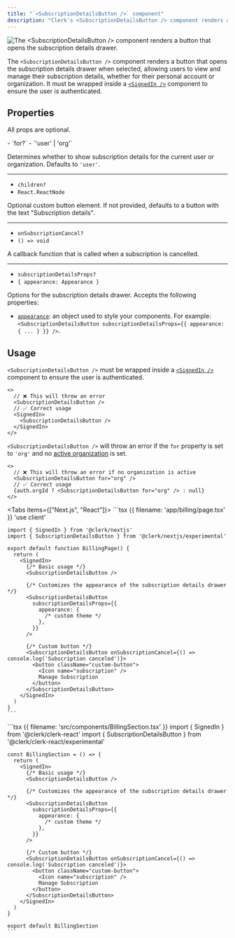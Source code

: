 ```yaml
---
title: "`<SubscriptionDetailsButton />` component"
description: "Clerk's <SubscriptionDetailsButton /> component renders a button that opens the subscription details drawer."
---
```


![The \<SubscriptionDetailsButton /> component renders a button that opens the subscription details drawer.](/docs/images/ui-components/subscription.png)

The `<SubscriptionDetailsButton />` component renders a button that opens the subscription details drawer when selected, allowing users to view and manage their subscription details, whether for their personal account or organization. It must be wrapped inside a [`<SignedIn />`](/docs/components/control/signed-in) component to ensure the user is authenticated.

<Include src="_partials/billing/api-experimental" />

## Properties

All props are optional.

<Properties>
  - `for?`
  - `'user' | 'org'`

  Determines whether to show subscription details for the current user or organization. Defaults to `'user'`.

  ---

  - `children?`
  - `React.ReactNode`

  Optional custom button element. If not provided, defaults to a button with the text "Subscription details".

  ---

  - `onSubscriptionCancel?`
  - `() => void`

  A callback function that is called when a subscription is cancelled.

  ---

  - `subscriptionDetailsProps?`
  - `{ appearance: Appearance }`

  Options for the subscription details drawer. Accepts the following properties:

  - [`appearance`](/docs/customization/overview): an object used to style your components. For example: `<SubscriptionDetailsButton subscriptionDetailsProps={{ appearance: { ... } }} />`.
</Properties>

## Usage

`<SubscriptionDetailsButton />` must be wrapped inside a [`<SignedIn />`](/docs/components/control/signed-in) component to ensure the user is authenticated.

```tsx
<>
  // ❌ This will throw an error
  <SubscriptionDetailsButton />
  // ✅ Correct usage
  <SignedIn>
    <SubscriptionDetailsButton />
  </SignedIn>
</>
```

`<SubscriptionDetailsButton />` will throw an error if the `for` property is set to `'org'` and no [active organization](/docs/organizations/overview#active-organization) is set.

```tsx
<>
  // ❌ This will throw an error if no organization is active
  <SubscriptionDetailsButton for="org" />
  // ✅ Correct usage
  {auth.orgId ? <SubscriptionDetailsButton for="org" /> : null}
</>
```

<Tabs items={["Next.js", "React"]}>
  <Tab>
    ```tsx {{ filename: 'app/billing/page.tsx' }}
    'use client'

    import { SignedIn } from '@clerk/nextjs'
    import { SubscriptionDetailsButton } from '@clerk/nextjs/experimental'

    export default function BillingPage() {
      return (
        <SignedIn>
          {/* Basic usage */}
          <SubscriptionDetailsButton />

          {/* Customizes the appearance of the subscription details drawer */}
          <SubscriptionDetailsButton
            subscriptionDetailsProps={{
              appearance: {
                /* custom theme */
              },
            }}
          />

          {/* Custom button */}
          <SubscriptionDetailsButton onSubscriptionCancel={() => console.log('Subscription canceled')}>
            <button className="custom-button">
              <Icon name="subscription" />
              Manage Subscription
            </button>
          </SubscriptionDetailsButton>
        </SignedIn>
      )
    }
    ```
  </Tab>

  <Tab>
    ```tsx {{ filename: 'src/components/BillingSection.tsx' }}
    import { SignedIn } from '@clerk/clerk-react'
    import { SubscriptionDetailsButton } from '@clerk/clerk-react/experimental'

    const BillingSection = () => {
      return (
        <SignedIn>
          {/* Basic usage */}
          <SubscriptionDetailsButton />

          {/* Customizes the appearance of the subscription details drawer */}
          <SubscriptionDetailsButton
            subscriptionDetailsProps={{
              appearance: {
                /* custom theme */
              },
            }}
          />

          {/* Custom button */}
          <SubscriptionDetailsButton onSubscriptionCancel={() => console.log('Subscription canceled')}>
            <button className="custom-button">
              <Icon name="subscription" />
              Manage Subscription
            </button>
          </SubscriptionDetailsButton>
        </SignedIn>
      )
    }

    export default BillingSection
    ```
  </Tab>
</Tabs>
